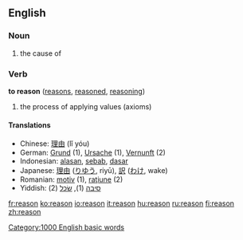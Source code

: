 ==English==

{{rank|John|hour|air|368|reason|feel|behind|sn}}

===Noun===
{{en-noun-reg}}

# the cause of

===Verb===
'''to reason'''  ([[reasons]], [[reasoned]], [[reasoning]])

# the process of applying values (axioms)

====Translations====
*Chinese: [[理由]] (lǐ yóu)
*German: [[Grund]] {{m}} (1), [[Ursache]] {{f}} (1), [[Vernunft]] {{f}} (2)
*Indonesian: [[alas|alasan]], [[sebab]], [[dasar]]
*Japanese: [[理由]] ([[りゆう]], riyū), [[訳]] ([[わけ]], wake)
*Romanian: [[motiv]] {{n}} (1), [[raţiune]] {{f}} (2)
*Yiddish: [[סיבה]] {{f}} (1), [[שׂכל]] {{m}} (2)

[[Category:1000 English basic words]]

[[fr:reason]]
[[ko:reason]]
[[io:reason]]
[[it:reason]]
[[hu:reason]]
[[ru:reason]]
[[fi:reason]]
[[zh:reason]]